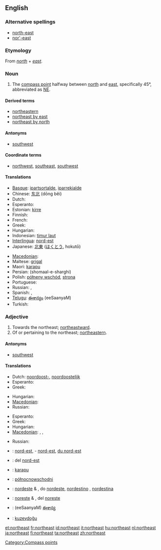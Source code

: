 {{wikipedia|dab=northeast}}
{{also|Northeast}}
==English==

===Alternative spellings===
* [[north-east]]
* [[nor'-east]]

===Etymology===
From ''[[north]]'' + ''[[east]]''.

===Noun===
{{en-noun|-}}

# The [[compass point]] halfway between [[north]] and [[east]], specifically 45°, abbreviated as [[NE]].

====Derived terms====
* [[northeastern]]
* [[northeast by east]]
* [[northeast by north]]

====Antonyms====
* [[southwest]]

====Coordinate terms====
* {{sense|compass point}} [[northwest]], [[southeast]], [[southwest]]

====Translations====
{{trans-top|compass point}}
* [[Basque]]: [[ipartsortalde]], [[iparrekialde]]
* Chinese: [[东北]] (dōng běi)
* Dutch: {{t-|nl|noordoosten|n}}
* Esperanto: {{t-|eo|nordoriento|xs=Esperanto}}
* Estonian: [[kirre]]
* Finnish: {{t+|fi|koillinen}}
* French: {{t+|fr|nord-est|m}}
* Greek: {{t+|el|βορειοανατολικά|tr=voreioanatoliká|sc=Grek}}
* Hungarian: {{t+|hu|északkelet}}
* Indonesian: [[timur laut]]
* [[Interlingua]]: [[nord-est]]
* Japanese: [[北東]] ([[ほくとう]], hokutō)
{{trans-mid}}
* [[Macedonian]]: {{t|mk|североисток|m|tr=severoístok|sc=Cyrl|xs=Macedonian}}
* Maltese: [[grigal]]
* Maori: [[karapu]]
* Persian: {{fa-Arab|[[شمال شرقی]]}} (shomaal-e-sharghi)
* Polish: [[półneny wschód]], [[strona]]
* Portuguese: {{t+|pt|nordeste|m}}
* Russian: {{t+|ru|северо-восток|m|tr=s'év'ero-vostók|sc=Cyrl}}, {{t|ru|норд-ост|m|tr=nord-ost|sc=Cyrl}}
* Spanish: {{t-|es|nordeste}}, {{t-|es|noreste|m}}
* [[Telugu]]: [[ఈశాన్యం]] (eeSaanyaM)
* Turkish: {{t+|tr|kuzeydoğu}}
{{trans-bottom}}

===Adjective===
{{en-adj}}

# Towards the northeast; [[northeastward]].
# Of or pertaining to the northeast; [[northeastern]].

====Antonyms====
* [[southwest]]

====Translations====
{{trans-top|northeastward}}
* Dutch: [[noordoost-]], [[noordoostelijk]]
* Esperanto: {{t-|eo|nordorienta|xs=Esperanto}}
* Greek: {{t|el|βορειοανατολικός|m|tr=voreioanatolikós|sc=Grek}}
{{trans-mid}}
* Hungarian: {{t|hu|északkeleti}}
* [[Macedonian]]: {{t|mk|североисточно|tr=severoístočno|sc=Cyrl|xs=Macedonian}}
* Russian: {{t|ru|северо-восточный|tr=s'év'ero-vostóčnyj|sc=Cyrl}}
{{trans-bottom}}

{{trans-top|northeastern}}
* Esperanto: {{t-|eo|nordorienta|xs=Esperanto}}
* Greek: {{t|el|βορειοανατολικός|m|tr=voreioanatolikós|sc=Grek}}
* Hungarian: {{t|hu|északkeleti}}
* [[Macedonian]]: {{t|mk|североисточен|m|tr=severoístočen|sc=Cyrl|xs=Macedonian}},  {{t|mk|североисточна|f|tr=severoístočna|sc=Cyrl|xs=Macedonian}},  {{t|mk|североисточно|n|tr=severoístočno|sc=Cyrl|xs=Macedonian}}
{{trans-mid}}
* Russian: {{t|ru|северо-восточный|tr=s'év'ero-vostóčnyj|sc=Cyrl}}
{{trans-bottom}}

{{checktrans-top}}
* {{ttbc|French}}: [[nord-est]], - [[nord-est]], [[du nord-est]]
* {{ttbc|Interlingua}}: del [[nord-est]]
* {{ttbc|Maori}}: [[karapu]]
* {{ttbc|Polish}}: [[północnowschodni]]
{{checktrans-mid}}
* {{ttbc|Portuguese}}: [[nordeste]] {{m}} & {{f}},  do [[nordeste]], [[nordestino]] {{m}},  [[nordestina]] {{f}}
* {{ttbc|Spanish}}: [[noreste]] {{m}} & {{f}},  del [[noreste]]
* {{ttbc|Telugu}}: (eeSaanyaM) [[ఈశాన్య]]
* {{ttbc|Turkish}}: [[kuzeydoğu]]
{{checktrans-bottom}}

[[Category:Compass points]]

[[et:northeast]]
[[fr:northeast]]
[[id:northeast]]
[[it:northeast]]
[[hu:northeast]]
[[nl:northeast]]
[[ja:northeast]]
[[fi:northeast]]
[[ta:northeast]]
[[zh:northeast]]